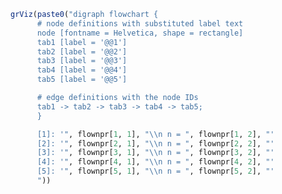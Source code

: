 ```r

grViz(paste0("digraph flowchart {
      # node definitions with substituted label text
      node [fontname = Helvetica, shape = rectangle]
      tab1 [label = '@@1']
      tab2 [label = '@@2']
      tab3 [label = '@@3']
      tab4 [label = '@@4']
      tab5 [label = '@@5']

      # edge definitions with the node IDs
      tab1 -> tab2 -> tab3 -> tab4 -> tab5;
      }

      [1]: '", flownpr[1, 1], "\\n n = ", flownpr[1, 2], "'
      [2]: '", flownpr[2, 1], "\\n n = ", flownpr[2, 2], "'
      [3]: '", flownpr[3, 1], "\\n n = ", flownpr[3, 2], "'
      [4]: '", flownpr[4, 1], "\\n n = ", flownpr[4, 2], "'
      [5]: '", flownpr[5, 1], "\\n n = ", flownpr[5, 2], "'
      "))
```
